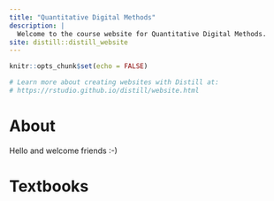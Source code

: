 ```yaml
---
title: "Quantitative Digital Methods"
description: |
  Welcome to the course website for Quantitative Digital Methods. 
site: distill::distill_website
---
```


```r
knitr::opts_chunk$set(echo = FALSE)

# Learn more about creating websites with Distill at:
# https://rstudio.github.io/distill/website.html

```

# About

Hello and welcome friends :-) 

# Textbooks

